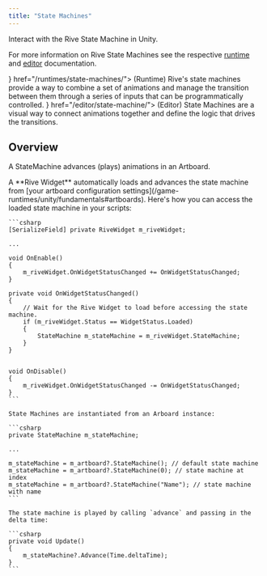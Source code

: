 ```yaml
---
title: "State Machines"
---
```



Interact with the Rive State Machine in Unity.

For more information on Rive State Machines see the respective [runtime](/runtimes/state-machines) and [editor](/editor/state-machine) documentation.

<CardGroup cols="2">
  <Card title="State Machines" icon={<svg xmlns="http://www.w3.org/2000/svg" height="100%" fill="none" viewBox="0 0 16 16" class="size-4 text-gray-500/80 dark:text-gray-400" aria-hidden="true"><path fill="currentColor" fill-rule="evenodd" d="M8.036 1v4.178c0 1.034.839 1.873 1.873 1.873h4.003v6.178a1.77 1.77 0 0 1-1.77 1.77H3.858a1.77 1.77 0 0 1-1.771-1.77V2.771A1.77 1.77 0 0 1 3.857 1zm1.25.145v4.033c0 .345.279.624.623.624h3.889a1.8 1.8 0 0 0-.377-.597L11.618 3.32 9.842 1.525a1.8 1.8 0 0 0-.557-.38" clip-rule="evenodd"></path></svg>} href="/runtimes/state-machines/">
    (Runtime) Rive's state machines provide a way to combine a set of animations and manage the transition between them through a series of inputs that can be programmatically controlled.
  </Card>
  <Card title="State Machines" icon={<svg xmlns="http://www.w3.org/2000/svg" height="100%" fill="none" viewBox="0 0 16 16" class="size-4 text-gray-500/80 dark:text-gray-400" aria-hidden="true"><path fill="currentColor" fill-rule="evenodd" d="M8.036 1v4.178c0 1.034.839 1.873 1.873 1.873h4.003v6.178a1.77 1.77 0 0 1-1.77 1.77H3.858a1.77 1.77 0 0 1-1.771-1.77V2.771A1.77 1.77 0 0 1 3.857 1zm1.25.145v4.033c0 .345.279.624.623.624h3.889a1.8 1.8 0 0 0-.377-.597L11.618 3.32 9.842 1.525a1.8 1.8 0 0 0-.557-.38" clip-rule="evenodd"></path></svg>} href="/editor/state-machine/">
    (Editor) State Machines are a visual way to connect animations together and define the logic that drives the transitions.
  </Card>
</CardGroup>

## Overview

A StateMachine advances (plays) animations in an Artboard.

<Tabs>
  <Tab title="Components">
    A **Rive Widget** automatically loads and advances the state machine from [your artboard configuration settings](/game-runtimes/unity/fundamentals#artboards). Here's how you can access the loaded state machine in your scripts:

    ```csharp
    [SerializeField] private RiveWidget m_riveWidget;

    ...

    void OnEnable()
    {
        m_riveWidget.OnWidgetStatusChanged += OnWidgetStatusChanged;
    }

    private void OnWidgetStatusChanged()
    {
        // Wait for the Rive Widget to load before accessing the state machine.
        if (m_riveWidget.Status == WidgetStatus.Loaded)
        {
            StateMachine m_stateMachine = m_riveWidget.StateMachine;
        }
    }


    void OnDisable()
    {
        m_riveWidget.OnWidgetStatusChanged -= OnWidgetStatusChanged;
    }
    ```
  </Tab>
  <Tab title="Legacy API">
    <LegacyApiNotice />
    
    State Machines are instantiated from an Arboard instance:

    ```csharp
    private StateMachine m_stateMachine;

    ...

    m_stateMachine = m_artboard?.StateMachine(); // default state machine
    m_stateMachine = m_artboard?.StateMachine(0); // state machine at index
    m_stateMachine = m_artboard?.StateMachine("Name"); // state machine with name
    ```

    The state machine is played by calling `advance` and passing in the delta time:

    ```csharp
    private void Update()
    {
        m_stateMachine?.Advance(Time.deltaTime);
    }
    ```
  </Tab>
</Tabs>